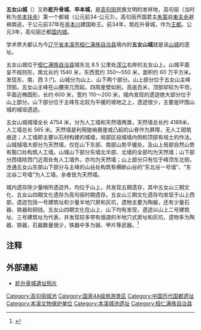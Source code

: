 {{coord|41.3023262|125.4579238|type:landmark_source:enwiki-googlemaplink|display=title}}
{{世界文化遗产概要表
|site_img =|thumb
|site_img_capt = 远眺五女山城
|site_img_width = 280px
|zh_name = 高句丽王城、王陵及贵族墓葬
|en_name = Capital Cities and Tombs of the Ancient Koguryo Kingdom
|fr_name = Capitales et tombes de l’ancien royaume de Koguryo
|country = {{CHN}}
|Region = 亚洲和太平洋地区
|criterion_c = (i)(ii)(iii)(iv)(v)
|rg_year = 2004年
|ex_rg_year = 
|ID=1135
|remarks = 
|org_url =https://whc.unesco.org/en/list/1135
| map_img = 
| map_img_width =
| locator_x =
| locator_y =
}}
{{文物保护单位
| 级别 = 全国
| 图片 = [[File:五女山远景.jpg|180px]]<br><small>从桓龙湖眺望五女山</small>
| 名称 = 五女山山城
| 编号 = 4-36
| 分类 = 古遗址
| 时代 = [[高句丽|高句丽]]
| 所在 = {{CHN}}[[辽宁省|辽宁省]][[本溪市|本溪市]][[桓仁满族自治县|桓仁满族自治县]]
| 登录 = 1996年
| Cat = 辽宁全国重点文物保护单位
}}
{{noteTA
|1=zh-hans:扶余; zh-hant:扶餘;
|2=zh-hans:夫余; zh-hant:夫餘;
}}
'''五女山城'''（{{kor|오녀산성|五女山城|Ohnyeosanseong}}）又称'''紇升骨城'''、'''卒本城'''，是[[高句丽|高句丽]]民族文明的发祥地，高句丽（当时称为[[卒本扶余|卒本扶余]]）第一个都城（公元前34-公元3）。高句丽开国君主[[朱蒙|朱蒙]]自[[東夫余|東夫余]]避祸南逃，于公元前37年在[[卒本川|卒本川]]建国称王。前34年，筑纥升骨城，作为[[王都|王都]]。公元3年，高句丽迁都[[国内城|国内城]]。

学术界大都认为今[[辽宁省|辽宁省]][[本溪市|本溪市]][[桓仁满族自治县|桓仁满族自治县]]境内的'''五女山城'''就是该[[高句丽建筑#山城|山城]]的遗址。

五女山城位于[[桓仁满族自治县|桓仁满族自治县]]城东北 8.5 公里处[[浑江|浑江]]右岸的五女山上。山城平面呈不规则形，南北长约 1540 米，东西宽约 350～550 米，面积约 60 万平方米。发现东、南、西 3 门。山城分为山上、山下两个部分。山上部分位于五女山主峰顶部。五女山主峰在山腰突兀而起，四周崖壁如削，高逾百米，顶部却较为平坦，平面近椭圆形，长约 600 米，宽约 110～200 米，城内发现的遗迹绝大部分位于山上部分。山下部分位于主峰东北较为平缓的坡地之上，遗迹很少，主要是环围山城的城垣遗迹。 

五女山城城墙全长 4754 米，分为人工墙和天然墙两类，天然墙总长约 4189米，人工墙总长 565 米。天然墙是利用陡峭悬崖或凸起的山脊作为屏障，无人工砌筑痕迹；人工墙即主要以石材构建的城墙，局部区段城墙内侧和顶部有培土的作法。山城城墙大部分为天然墙，仅在山下东部、南部山势平缓处，及山上局部自然山势有豁口处构筑人工墙。山城山下部分东墙北半部、北墙的全部均为天然墙；山下部分西墙除西门近周处有人工墙外，亦均为天然墙；山上部分只有位于峰顶东北侧，连通五女山东部山下部分与主峰的山谷处构筑有横断山谷的“东北谷一号墙”、“东北谷二号墙”为人工墙，余者皆为天然墙。

城内遗存除少量哨所遗迹外，均位于山上，共发现五期遗存，其中五女山三期文化、五女山四期文化遗存为高句丽时期遗存。五女山三期文化遗存均发现于山上西部，遗迹包括一号建筑址和少量半地穴房和灰坑，遗物主要为陶器，还有少量石器、铁器和铜钱。五女山四期文化在山上、山下均有发现，遗迹以山上二号建筑址、三号建筑址为代表，并发现较多带有烟道的半地穴式房址和灰坑，遗物多为陶器、铁器，石器数量很少，铁器中多为镞、甲片等武器。<ref>{{cite journal |author1=王志刚 |title=高句丽王城及相关遗存研究 |journal=吉林大学博士论文 |date=2018-06-04 |page=8 |accessdate=2018-12-30}}</ref>

== 注释 ==

{{Reflist}}

==外部連結==
*[http://images.google.com/imgres?imgurl=http://blog.cha.go.kr/user//guardofjinjucastle/images/8468449523759377.jpg&imgrefurl=http://blog.cha.go.kr/brd/viewClubBrdArt.vw%3FartNo%3D3848%26clubId%3Dguardofjinjucastle%26brdCatNo%3D0&usg=__qG13MGSeHs73myYblbS9RP5byQ4=&h=480&w=640&sz=40&hl=en&start=1&sig2=oDgkg1XV0cAJsqVmO9CS2w&um=1&tbnid=cgfQxDb_YKb1mM:&tbnh=103&tbnw=137&prev=/images%3Fq%3D%25E7%25B4%2587%25E5%258D%2587%25E9%25AA%25A8%25E5%259F%258E%26hl%3Den%26client%3Dfirefox-a%26rls%3Dorg.mozilla:en-US:official%26sa%3DN%26um%3D1&ei=fjwoSoakO56FmAfWztDtCw 紇升骨城遺址照片] {{Wayback|url=http://images.google.com/imgres?imgurl=http%3A%2F%2Fblog.cha.go.kr%2Fuser%2F%2Fguardofjinjucastle%2Fimages%2F8468449523759377.jpg&imgrefurl=http%3A%2F%2Fblog.cha.go.kr%2Fbrd%2FviewClubBrdArt.vw%3FartNo%3D3848%26clubId%3Dguardofjinjucastle%26brdCatNo%3D0&usg=__qG13MGSeHs73myYblbS9RP5byQ4%3D&h=480&w=640&sz=40&hl=en&start=1&sig2=oDgkg1XV0cAJsqVmO9CS2w&um=1&tbnid=cgfQxDb_YKb1mM%3A&tbnh=103&tbnw=137&prev=%2Fimages%3Fq%3D%25E7%25B4%2587%25E5%258D%2587%25E9%25AA%25A8%25E5%259F%258E%26hl%3Den%26client%3Dfirefox-a%26rls%3Dorg.mozilla%3Aen-US%3Aofficial%26sa%3DN%26um%3D1&ei=fjwoSoakO56FmAfWztDtCw |date=20210215231909 }}

{{辽宁全国重点文物保护单位}}
{{Liaoning topics}}
{{DEFAULTSORT:Heshenggu}}
[[Category:高句丽城池|Category:高句丽城池]]
[[Category:国家4A级旅游景区|Category:国家4A级旅游景区]]
[[Category:中国历代国都遗址|Category:中国历代国都遗址]]
[[Category:本溪文物保护单位|Category:本溪文物保护单位]]
[[Category:本溪城池遗址|Category:本溪城池遗址]]
[[Category:桓仁满族自治县|Category:桓仁满族自治县]]
